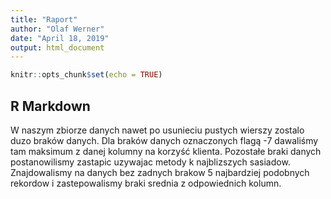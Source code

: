 ```yaml
---
title: "Raport"
author: "Olaf Werner"
date: "April 18, 2019"
output: html_document
---
```


```r
knitr::opts_chunk$set(echo = TRUE)

```

## R Markdown
W naszym zbiorze danych nawet po usunieciu pustych wierszy zostalo duzo braków danych. Dla braków danych oznaczonych flagą -7 dawaliśmy tam maksimum z danej kolumny na korzyść klienta. Pozostałe braki danych postanowilismy zastapic uzywajac metody k najblizszych sasiadow. Znajdowalismy na danych bez zadnych brakow 5 najbardziej podobnych rekordow i zastepowalismy braki srednia z odpowiednich kolumn. 